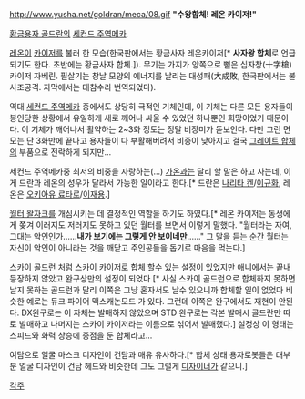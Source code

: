 http://www.yusha.net/goldran/meca/08.gif
{{{#!html
<iframe width="420" height="315" src="//www.youtube.com/embed/WJPHWWxubyE" frameborder="0" allowfullscreen></iframe>
}}}
'''"수왕합체! 레온 카이저!"'''

[[황금용자 골드란]]의 [[세컨드 주역메카]].

[[레온(황금용자 골드란)|레온]]이 [[카이저]]를 불러 {{{#gold '''수왕합체(獸王合體)'''}}}한 모습(한국판에서는 황금사자 레온카이저[* '''사자왕 합체'''로 언급되기도 한다. 초반에는 황금사자 합체.]). 무기는 가지가 양쪽으로 뻗은 십자창(十字槍) 카이저 자베린. 필살기는 창날 모양의 에너지를 날리는 대성패(大成敗, 한국판에서는 불사조공격. 자막에서는 대참수라 번역되었다).

역대 [[세컨드 주역메카]] 중에서도 상당히 극적인 기체인데, 이 기체는 다른 모든 용자들이 봉인당한 상황에서 유일하게 새로 깨어나 싸울 수 있었던 하나뿐인 희망이었기 때문이다. 이 기체가 깨어나서 활약하는 2~3화 정도는 정말 비장미가 돋보인다. 다만 그런 면모는 단 3화만에 끝나고 용자들이 다 부활해버려서 비중이 낮아지고 결국 [[그레이트 합체]]의 부품으로 전락하게 되지만...

세컨드 주역메카중 최저의 비중을 자랑하는(...) [[가온]]과는 달리 할 말은 하고 사는데, 이게 드란과 레온의 성우가 달라서 가능한 일이라고 한다.[* 드란은 [[나리타 켄]]/[[이규화]], 레온은 [[오키아유 료타로]]/[[이재용(성우)|이재용]].] 

[[월터 왈자크]]를 개심시키는 데 결정적인 역할을 하기도 하였다.[* 레온 카이저는 동생에게 쫒겨 이러지도 저러지도 못하고 있던 월터를 보면서 이렇게 말했다. "월터라는 자여, 그대는 악인인가......'''내가 보기에는 그렇게 안 보이네만'''......" 그 말을 듣는 순간 월터는 자신이 악인이 아니라는 것을 깨닫고 주인공들을 돕기로 마음을 먹는다.] 

스카이 골드런 처럼 스카이 카이저로 합체 할수 있는 설정이 있었지만 애니에서는 끝내 등장하지 않았고 완구상만의 설정이 되었다 [* 사실 스카이 골드런으로 합체하지 못하면 날지 못하는 골드런과 달리 이쪽은 그냥 혼자서도 날수 있으니까 합체할 일이 없었다  비슷한 예로는 듀크 파이어 맥스캐논모드 가 있다. 그런데 이쪽은 완구에서도 재현이 안된다. DX완구로는 이 자체는 발매하지 않았으며 STD 완구로는 각본 발매시 골드란만 따로 발매하고 나머지는 스카이 카이저라는 이름으로 섞어서 발매했다.] 설정상 이 형태는 스피드와 화력 상승에 중점을 둔 합체라고...

여담으로 얼굴 마스크 디자인이 건담과 매유 유사하다.[* 합체 상태 용자로봇들은 대부분 얼굴 디자인이 건담 헤드와 비슷한데 그도 그럴게 [[오오카와라 쿠니오|디자이너]]가 같으니.] 

[[각주]]
